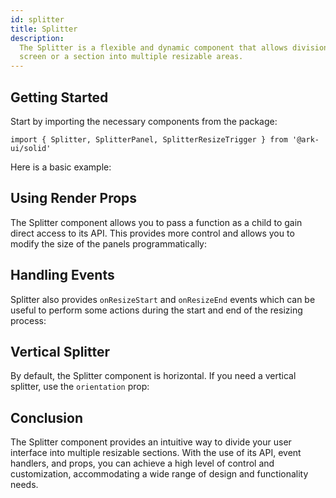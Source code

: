 ```yaml
---
id: splitter
title: Splitter
description:
  The Splitter is a flexible and dynamic component that allows division of the
  screen or a section into multiple resizable areas.
---
```



<Playground />

## Getting Started

Start by importing the necessary components from the package:

```tsx
import { Splitter, SplitterPanel, SplitterResizeTrigger } from '@ark-ui/solid'
```

Here is a basic example:

<Story id="Basic" />

## Using Render Props

The Splitter component allows you to pass a function as a child to gain direct
access to its API. This provides more control and allows you to modify the size
of the panels programmatically:

<Story id="RenderProp" />

## Handling Events

Splitter also provides `onResizeStart` and `onResizeEnd` events which can be
useful to perform some actions during the start and end of the resizing process:

<Story id="Events" />

## Vertical Splitter

By default, the Splitter component is horizontal. If you need a vertical
splitter, use the `orientation` prop:

<Story id="Vertical" />

## Conclusion

The Splitter component provides an intuitive way to divide your user interface
into multiple resizable sections. With the use of its API, event handlers, and
props, you can achieve a high level of control and customization, accommodating
a wide range of design and functionality needs.
